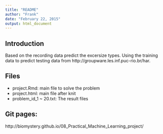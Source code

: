 ```yaml
---
title: "README"
author: "Frank"
date: "February 22, 2015"
output: html_document
---
```


## Introduction 
Based on the recording data predict the excersize types. Using the training data to predict testing data from http://groupware.les.inf.puc-rio.br/har. 

## Files
+ project.Rmd: main file to solve the problem
+ project.html: main file after knit
+ problem_id_1 ~ 20.txt: The result files

## Git pages:
http://biomystery.github.io/08_Practical_Machine_Learning_project/
